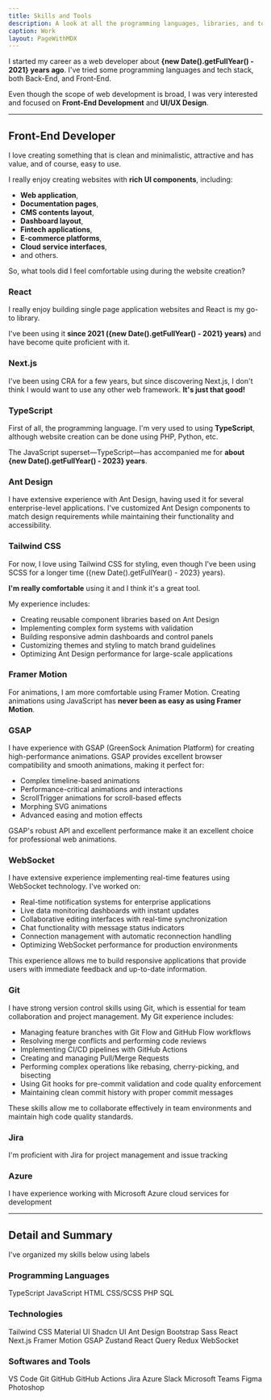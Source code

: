 ```yaml
---
title: Skills and Tools
description: A look at all the programming languages, libraries, and tools I've worked with.
caption: Work
layout: PageWithMDX
---
```



I started my career as a web developer about **{new Date().getFullYear() - 2021} years ago**. I've tried some programming languages and tech stack, both Back-End, and Front-End.

Even though the scope of web development is broad, I was very interested and focused on **Front-End Development** and **UI/UX Design**.

---

## Front-End Developer

I love creating something that is clean and minimalistic, attractive and has value, and of course, easy to use.

I really enjoy creating websites with **rich UI components**, including:

- **Web application**,
- **Documentation pages**,
- **CMS contents layout**,
- **Dashboard layout**,
- **Fintech applications**,
- **E-commerce platforms**,
- **Cloud service interfaces**,
- and others.

So, what tools did I feel comfortable using during the website creation?

### React

I really enjoy building single page application websites and React is my go-to library.

I've been using it **since 2021 ({new Date().getFullYear() - 2021} years)** and have become quite proficient with it.

### Next.js

I've been using CRA for a few years, but since discovering Next.js, I don't think I would want to use any other web framework. **It's just that good!**

### TypeScript

First of all, the programming language. I'm very used to using **TypeScript**, although website creation can be done using PHP, Python, etc.

The JavaScript superset—TypeScript—has accompanied me for **about {new Date().getFullYear() - 2023} years**.

### Ant Design

I have extensive experience with Ant Design, having used it for several enterprise-level applications. I've customized Ant Design components to match design requirements while maintaining their functionality and accessibility.

### Tailwind CSS

For now, I love using Tailwind CSS for styling, even though I've been using SCSS for a longer time ({new Date().getFullYear() - 2023} years).

**I'm really comfortable** using it and I think it's a great tool.

My experience includes:

- Creating reusable component libraries based on Ant Design
- Implementing complex form systems with validation
- Building responsive admin dashboards and control panels
- Customizing themes and styling to match brand guidelines
- Optimizing Ant Design performance for large-scale applications

### Framer Motion

For animations, I am more comfortable using Framer Motion. Creating animations using JavaScript has **never been as easy as using Framer Motion**.

### GSAP

I have experience with GSAP (GreenSock Animation Platform) for creating high-performance animations. GSAP provides excellent browser compatibility and smooth animations, making it perfect for:

- Complex timeline-based animations
- Performance-critical animations and interactions
- ScrollTrigger animations for scroll-based effects
- Morphing SVG animations
- Advanced easing and motion effects

GSAP's robust API and excellent performance make it an excellent choice for professional web animations.

### WebSocket

I have extensive experience implementing real-time features using WebSocket technology. I've worked on:

- Real-time notification systems for enterprise applications
- Live data monitoring dashboards with instant updates
- Collaborative editing interfaces with real-time synchronization
- Chat functionality with message status indicators
- Connection management with automatic reconnection handling
- Optimizing WebSocket performance for production environments

This experience allows me to build responsive applications that provide users with immediate feedback and up-to-date information.

### Git

I have strong version control skills using Git, which is essential for team collaboration and project management. My Git experience includes:

- Managing feature branches with Git Flow and GitHub Flow workflows
- Resolving merge conflicts and performing code reviews
- Implementing CI/CD pipelines with GitHub Actions
- Creating and managing Pull/Merge Requests
- Performing complex operations like rebasing, cherry-picking, and bisecting
- Using Git hooks for pre-commit validation and code quality enforcement
- Maintaining clean commit history with proper commit messages

These skills allow me to collaborate effectively in team environments and maintain high code quality standards.

### Jira

I'm proficient with Jira for project management and issue tracking

### Azure

I have experience working with Microsoft Azure cloud services for development

---

## Detail and Summary

I've organized my skills below using labels

### Programming Languages

<VStack spacing={12}>
  <HStack spacing={8}>
    <Label indicator={100}>TypeScript</Label>
    <Label indicator={100}>JavaScript</Label>
    <Label indicator={100}>HTML</Label>
    <Label indicator={100}>CSS/SCSS</Label>
  </HStack>
  <HStack spacing={8}>
    <Label indicator={100}>PHP</Label>
    <Label indicator={100}>SQL</Label>
  </HStack>
</VStack>

### Technologies

<VStack spacing={12}>
  <HStack spacing={8}>
    <Label indicator={100}>Tailwind CSS</Label>
    <Label indicator={75}>Material UI</Label>
    <Label indicator={100}>Shadcn UI</Label>
    <Label indicator={100}>Ant Design</Label>
    <Label indicator={100}>Bootstrap</Label>
    <Label indicator={100}>Sass</Label>
  </HStack>
  <HStack spacing={8}>
    <Label indicator={90}>React</Label>
    <Label indicator={100}>Next.js</Label>
    <Label indicator={100}>Framer Motion</Label>
    <Label indicator={80}>GSAP</Label>
    <Label indicator={100}>Zustand</Label>
    <Label indicator={100}>React Query</Label>
    <Label indicator={100}>Redux</Label>
    <Label indicator={100}>WebSocket</Label>
  </HStack>
</VStack>

### Softwares and Tools

<VStack spacing={12}>
  <HStack spacing={8}>
    <Label indicator={100}>VS Code</Label>
    <Label indicator={100}>Git</Label>
    <Label indicator={100}>GitHub</Label>
    <Label indicator={100}>GitHub Actions</Label>
    <Label indicator={100}>Jira</Label>
    <Label indicator={100}>Azure</Label>
  </HStack>
  <HStack spacing={8}>
    <Label indicator={100}>Slack</Label>
    <Label indicator={100}>Microsoft Teams</Label>
    <Label indicator={100}>Figma</Label>
    <Label indicator={100}>Photoshop</Label>
  </HStack>
</VStack>
